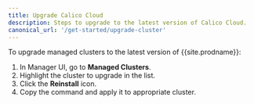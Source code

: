 ```yaml
---
title: Upgrade Calico Cloud
description: Steps to upgrade to the latest version of Calico Cloud.
canonical_url: '/get-started/upgrade-cluster'
---
```


To upgrade managed clusters to the latest version of {{site.prodname}}:

1. In Manager UI, go to **Managed Clusters**.
1. Highlight the cluster to upgrade in the list.
1. Click the **Reinstall** icon.
1. Copy the command and apply it to appropriate cluster.
